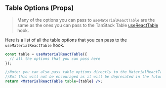 
<Head>
  <title>Table Options - Material React Table Docs</title>
  <meta
    name="description"
    content="All the table options that can be used in the useMaterialReactTable hook"
  />
  <meta
    property="og:title"
    content="Material React Table Table Options API Reference"
  />
  <meta
    property="og:description"
    content="A reference of all the table options that can be used in Material React Table"
  />
</Head>

## Table Options (Props)

> Many of the options you can pass to `useMaterialReactTable` are the same as the ones you can pass to the TanStack Table [useReactTable](https://tanstack.com/table/v8/docs/api/core/table) hook.

Here is a list of all the table options that you can pass to the `useMaterialReactTable` hook.

```jsx
const table = useMaterialReactTable({
  // all the options that you can pass here
});

//Note: you can also pass table options directly to the MaterialReactTable component instead of the useMaterialReactTable hook
//But this will not be encouraged as it will be deprecated in the future
return <MaterialReactTable table={table} />;
```

<TableOptionsTable />

<SourceCode />
